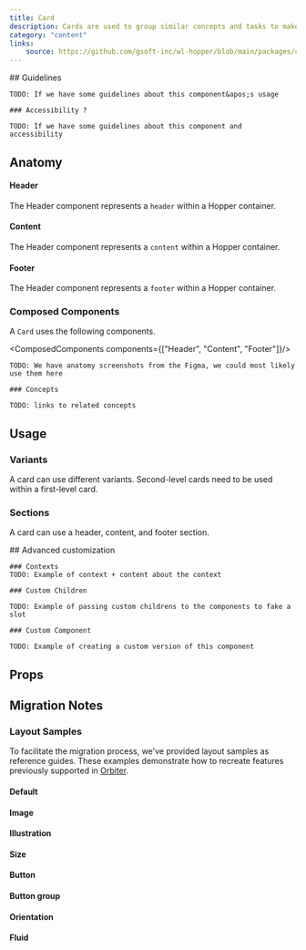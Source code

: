 ```yaml
---
title: Card
description: Cards are used to group similar concepts and tasks to make it easier for users to scan, read and get things done.
category: "content"
links:
    source: https://github.com/gsoft-inc/wl-hopper/blob/main/packages/components/src/Card/src/Card.tsx
---
```


<Example src="Card/docs/preview" isOpen />

<FeatureFlag flag="next">
    ## Guidelines

    TODO: If we have some guidelines about this component&apos;s usage

    ### Accessibility ?

    TODO: If we have some guidelines about this component and accessibility
</FeatureFlag>

## Anatomy

#### Header

The Header component represents a `header` within a Hopper container.

#### Content

The Header component represents a `content` within a Hopper container.

#### Footer

The Header component represents a `footer` within a Hopper container.

### Composed Components

A `Card` uses the following components.

<ComposedComponents components={["Header", "Content", "Footer"]}/>

<FeatureFlag flag="rc">

    TODO: We have anatomy screenshots from the Figma, we could most likely use them here

    ### Concepts

    TODO: links to related concepts
</FeatureFlag>

## Usage

### Variants

A card can use different variants. Second-level cards need to be used within a first-level card.

<Example src="Card/docs/variant" />

### Sections

A card can use a header, content, and footer section.

<Example src="Card/docs/sections" />

<FeatureFlag flag="next">
    ## Advanced customization

    ### Contexts
    TODO: Example of context + content about the context

    ### Custom Children

    TODO: Example of passing custom childrens to the components to fake a slot

    ### Custom Component

    TODO: Example of creating a custom version of this component
</FeatureFlag>

## Props

<PropTable component="Card" />

## Migration Notes

<MigrateGuide src="Card/docs/migration-notes" />

### Layout Samples

To facilitate the migration process, we've provided layout samples as reference guides. These examples demonstrate how to recreate features previously supported in [Orbiter](https://wl-orbiter-website.netlify.app/?path=/docs/card--default-story).

#### Default

<Example src="Card/docs/migration/default" />

#### Image

<Example src="Card/docs/migration/image" />

#### Illustration

<Example src="Card/docs/migration/illustration" />

#### Size

<Example src="Card/docs/migration/size" />

#### Button

<Example src="Card/docs/migration/button" />

#### Button group

<Example src="Card/docs/migration/buttongroup" />


#### Orientation

<Example src="Card/docs/migration/orientation" />


#### Fluid

<Example src="Card/docs/migration/fluid" />

